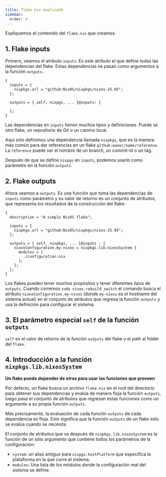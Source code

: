 ```yaml
---
title: flake.nix explicado
sidebar: 
  order: 4
---
```


Expliquemos el contenido del `flake.nix` que creamos.

## 1. Flake inputs

Primero, veamos el atributo `inputs`. Es este atributo el que define todas las dependencias 
del flake. Estas dependencias se pasan como argumentos a la función `outputs`.

```code :language nix :eval false 
{
  inputs = {
    nixpkgs.url = "github:NixOS/nixpkgs/nixos-25.05";
  };
  
  outputs = { self, nixpgs, ... }@inputs: {
     
  };
} 
```

Las dependencias en `inputs` tienen muchos tipos y definiciones. Puede se otro flake, 
un repositorio de Git o un camino local. 

Aquí sólo definimos una dependencia llamada `nixpkgs`, que es la manera más común para 
dar referencias en un flake `github:owner/name/reference`. La `reference` puede ser 
el nombre de un branch, un commit-id o un tag.

Después de que se define `nixpgs` en `inputs`, podemos usarlo como parámetro en la función 
`outputs`.

## 2. Flake outputs 
Ahora veamos a `outputs`. Es una función que toma las dependencias de `inputs` como
parámetro y su valor de retorno es un conjunto de atributos, que representa los resultados 
de la construcción del flake: 

```code :language nix :eval false 
{
  description = "A simple NixOS flake";
  
  inputs = {
    nixpkgs.url = "github:NixOS/nixpkgs/nixos-25.05"; 
  };

  outputs = { self, nixpkgs, ... }@inputs : {
    nixosConfiguration.my-nixos = nixpkgs.lib.nixosSystem {
      modules = [
        ./configuration.nix 
      ]; 
    }; 
  };
} 
```

Los flakes pueden tener muchos propósitos y tener diferentes tipos de `outputs`. 
Cuando corremos `sudo nixos-rebuild switch` el comando busca el atributo 
`nixosConfiguration.my-nixos` (donde `my-nixos` es el hostname del sistema actual) 
en el conjunto de atributos que regresa la función `outputs` y usa la definición para 
configurar el sistema.

## 3. El parámetro especial `self` de la función `outputs`

`self` es el valor de retorno de la función `outputs` del flake y el path al folder del 
`flake`.

## 4. Introducción a la función `nixpkgs.lib.nixosSystem`

**Un flake puede depender de otros para usar las funciones que proveen**

Por defecto, un flake busca un archivo `flake.nix` en el root del directorio para obtener 
sus dependencias y evalúa de manera floja la función `outputs`, luego pasa el conjunto 
de atributos que regresan estas funciones como un argumento a su propia función `outputs`.

Más precisamente, la evaluación de cada función `outputs` de cada dependencia es floja. 
Esto significa que la función `outputs` de un flake sólo se evalúa cuando se necesita.

El conjunto de atributos que va después de `nixpkgs.lib.nixosSystem` es la función de un 
sólo argumento que contiene todos los parámetros de la configuración:

- `system`: un alias antiguo para `nixpgs.hostPlatform` que especifica la plataforma en 
  la que corre el sistema. 
- `modules`: Una lista de los módulos donde la configuración real del sistema se define.
  
